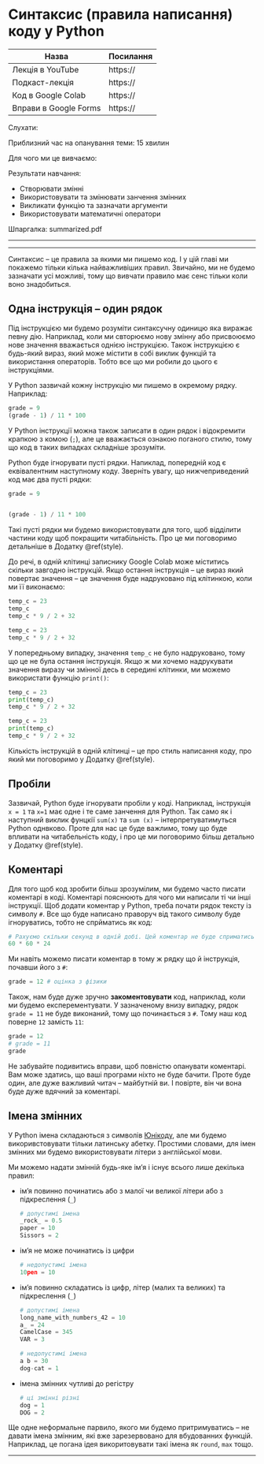 # Синтаксис (правила написання) коду у Python

| Назва                 | Посилання |
|-----------------------|-----------|
| Лекція в YouTube      | https://  |
| Подкаст-лекція        | https://  |
| Код в Google Colab    | https://  |
| Вправи в Google Forms | https://  |

Слухати:

Приблизний час на опанування теми: 15 хвилин

Для чого ми це вивчаємо:

Результати навчання:

- Створювати змінні
- Використовувати та змінювати занчення змінних
- Викликати функцію та зазначати аргументи
- Використовувати математичні оператори

Шпаргалка: summarized.pdf

---


---

Синтаксис -- це правила за якими ми пишемо код. І у цій главі ми покажемо тільки кілька найважливіших правил. Звичайно, ми не будемо зазначати усі можливі, тому що вивчати правило має сенс тільки коли воно знадобиться.

## Одна інструкція -- один рядок

Під інструкцією ми будемо розуміти синтаксучну одиницю яка виражає певну дію. Наприклад, коли ми свторюємо нову змінну або присвоюємо нове значення вважається однією інструкцією. Також інструкцією є будь-який вираз, який може містити в собі виклик функцій та використання операторів. Тобто все що ми робили до цього є інструкціями. 

<!-- XXX: example of the script  -->

У Python зазвичай кожну інструкцію ми пишемо в окремому рядку. Наприклад:

```python
grade = 9
(grade - 1) / 11 * 100
```

У Python інструкції можна також записати в один рядок і відокремити крапкою з комою (`;`), але це вважається ознакою поганого стилю, тому що код в таких випадках складніше зрозуміти. 

Python буде ігнорувати пусті рядки. Напиклад, попередній код є еквівалентним наступному коду. Зверніть увагу, що нижчеприведений код має два пусті рядки:

```python
grade = 9


(grade - 1) / 11 * 100
```

Такі пусті рядки ми будемо використовувати для того, щоб відділити частини коду щоб покращити читабільність. Про це ми поговоримо детальніше в Додатку \@ref(style). 

До речі, в одній клітинці записнику Google Colab може міститись скільки завгодно інструкцій. Якщо остання інструкція -- це вираз який повертає значення -- це значення буде надруковано під клітинкою, коли ми її виконаємо: 

```python
temp_c = 23
temp_c
temp_c * 9 / 2 + 32
```

```python
temp_c = 23
temp_c * 9 / 2 + 32
```

У попередньому випадку, значення `temp_c` не було надруковано, тому що це не була остання інструкція. Якщо ж ми хочемо надрукувати значення виразу чи змінної десь в середині клітинки, ми можемо використати функцію `print()`: 

```python
temp_c = 23
print(temp_c)
temp_c * 9 / 2 + 32
```

```python
temp_c = 23
print(temp_c)
temp_c * 9 / 2 + 32
```

Кількість інструкцій в одній клітинці -- це про стиль написання коду, про який ми поговоримо у Додатку \@ref(style).

## Пробіли

Зазвичай, Python буде ігнорувати пробіли у коді. Наприклад, інструкція `x = 1` та `x=1` має одне і те саме занчення для Python. Так само як і наступний виклик фунцкії `sum(x)` та `sum (x)` -- інтерпретуватимуться Python однвково. Проте для нас це буде важлимо, тому що буде впливати на читабельність коду, і про це ми поговоримо більш детально у Додатку \@ref(style).

## Коментарі

Для того щоб код зробити більш зрозумілим, ми будемо часто писати коментарі в коді. Коментарі пояснюють для чого ми написали ті чи інші інструкції. Щоб додати коментар у Python, треба почати рядок тексту із символу `#`. Все що буде написано праворуч від такого символу буде ігноруватись, тобто не спрйматись як код:

```python
# Рахуємо скільки секунд в одній добі. Цей коментар не буде сприматись як код.
60 * 60 * 24
```

Ми навіть можемо писати коментар в тому ж рядку що й інструкція, почавши його з `#`: 

```python
grade = 12 # оцінка з фізики
```

Також, нам буде дуже зручно **закоментовувати** код, наприклад, коли ми будемо експерементувати. У зазначеному внизу випадку, рядок `grade = 11` не буде виконаний, тому що починається з `#`. Тому наш код поверне `12` замість `11`:

```python
grade = 12 
# grade = 11
grade
```

Не забувайте подивитись вправи, щоб повністю опанувати коментарі. Вам може здатись, що ваші програми ніхто не буде бачити. Проте буде один, але дуже важливий читач -- майбутній ви. І повірте, він чи вона буде дуже вдячний за коментарі. 

## Імена змінних

У Python імена складаються з символів [Юнікоду](https://uk.wikipedia.org/wiki/Юнікод), але ми будемо викоривстовувати тільки латинську абетку. Простими словами, для імен змінних ми будемо використовувати літери з англійської мови.

Ми можемо надати змінній будь-яке ім'я і існує всього лише декілька правил:

- iм'я повинно починатись або з малої чи великої літери або з підкреслення (`_`)

  ```python
  # допустимі імена
  _rock_ = 0.5
  paper = 10
  Sissors = 2
  ```

- iм'я не може починатись із цифри
  
  ```python
  # недопустимі імена
  10pen = 10
  ```
  
- ім'я повинно складатись із цифр, літер (малих та великих) та підкреслення (`_`)

  ```python
  # допустимі імена
  long_name_with_numbers_42 = 10
  a_ = 24
  CamelCase = 345
  VAR = 3
  
  # недопустимі імена
  a b = 30
  dog-cat = 1
  ```
  
- імена змінних чутливі до регістру

  ```python
  # ці змінні різні
  dog = 1
  DOG = 2
  ```
  
Ще одне неформальне парвило, якого ми будемо притримуватись -- не давати імена змінним, які вже зарезервовано для вбудованних функцій. Наприклад, це погана ідея викоритовувати такі імена як `round`, `max` тощо.

---
